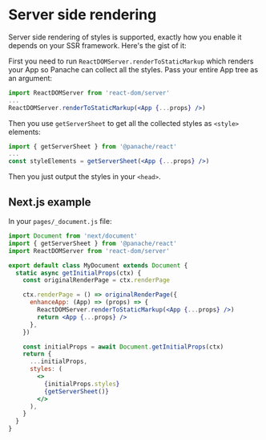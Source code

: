 # Server side rendering

Server side rendering of styles is supported, exactly how you enable it depends on your SSR framework. Here's the gist of it:

First you need to run `ReactDOMServer.renderToStaticMarkup` which renders your App so Panache can collect all the styles. Pass your entire App tree as an argument:

```jsx
import ReactDOMServer from 'react-dom/server'
...
ReactDOMServer.renderToStaticMarkup(<App {...props} />)
```

Then you use `getServerSheet` to get all the collected styles as `<style>` elements:

```jsx
import { getServerSheet } from '@panache/react'
...
const styleElements = getServerSheet(<App {...props} />)
```

Then you just output the styles in your `<head>`.


## Next.js example

In your `pages/_document.js` file:

```jsx
import Document from 'next/document'
import { getServerSheet } from '@panache/react'
import ReactDOMServer from 'react-dom/server'

export default class MyDocument extends Document {
  static async getInitialProps(ctx) {
    const originalRenderPage = ctx.renderPage

    ctx.renderPage = () => originalRenderPage({
      enhanceApp: (App) => (props) => {
        ReactDOMServer.renderToStaticMarkup(<App {...props} />)
        return <App {...props} />
      },
    })

    const initialProps = await Document.getInitialProps(ctx)
    return {
      ...initialProps,
      styles: (
        <>
          {initialProps.styles}
          {getServerSheet()}
        </>
      ),
    }
  }
}
```